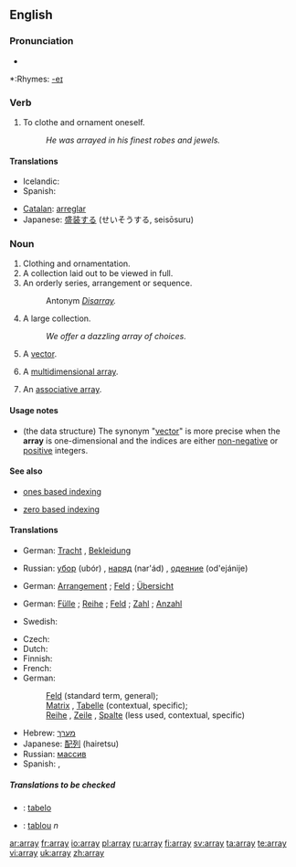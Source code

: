 ==English==

===Pronunciation===
*{{audio|en-us-array.ogg|Audio (US)}}

*:Rhymes: [[Rhymes:English:-eɪ|-eɪ]]

===Verb===
{{en-verb|arrays|arraying|arrayed|arrayed}}

# <!--DefA--> To clothe and ornament oneself.
#: ''He was arrayed in his finest robes and jewels.''

====Translations====
{{trans-top|to clothe/ornament}}
* Icelandic: {{t+|is|klæða}}
* Spanish: {{t+|es|arreglar}}
{{trans-mid}}
* [[Catalan]]: [[arreglar]]
* Japanese: [[盛装する]] (せいそうする, seisōsuru)
{{trans-bottom}}

===Noun===
{{en-noun}}

# <!--DefB--> Clothing and ornamentation.
# <!--DefC--> A collection laid out to be viewed in full.
# <!--DefD--> An orderly series, arrangement or sequence.
#: Antonym ''[[Disarray]].''
# <!--DefD--> A large collection.
#: ''We offer a dazzling array of choices.''
# <!--DefE--> {{complang}} A [[vector]].
# {{complang}} A [[multidimensional array]].
# {{computing}} An [[associative array]].

====Usage notes====

* {{complang}} (the data structure)  The synonym "[[vector]]" is more precise when the '''array''' is one-dimensional and the indices are either [[non-negative]] or [[positive]] integers.

====See also====

* {{computing}} [[ones based indexing]]
* {{computing}} [[zero based indexing]]

====Translations====
{{trans-top|clothing/ornamentation}}
* German: [[Tracht]] {{f}}, [[Bekleidung]] {{f}}
{{trans-mid}}
* Russian: [[убор]] (ubór) {{m}}, [[наряд]] (nar'ád) {{m}}, [[одеяние]] (od'ejánije) {{n}}
{{trans-bottom}}

{{trans-top|collection laid out}}
* German: [[Arrangement]] {{n}}; [[Feld]] {{n}}; [[Übersicht]] {{f}}
{{trans-mid}}
{{trans-bottom}}

{{trans-top|large collection}}
* German: [[Fülle]] {{f}}; [[Reihe]] {{f}}; [[Feld]] {{n}}; [[Zahl]] {{f}}; [[Anzahl]] {{f}}
{{trans-mid}}
* Swedish: {{t-|sv|samling|c}}
{{trans-bottom}}

<!-- should this be the same trans section for all the computing definitions? -->
{{trans-top|computing - arrangement of memory elements}}
* Czech: {{t-|cs|pole|n}}
* Dutch: {{t+|nl|reeks|f}}
* Finnish: {{t+|fi|taulukko}}
* French: {{t+|fr|tableau|m}}
* German:
*: [[Feld]] {{n}} (standard term, general);
*: [[Matrix]] {{f}}, [[Tabelle]] {{f}} (contextual, specific);
*: [[Reihe]] {{f}}, [[Zeile]] {{f}}, [[Spalte]] {{f}} (less used, contextual, specific)
{{trans-mid}}
* Hebrew: [[מערך]] {{m}}
* Japanese: [[配列]] (hairetsu)
* Russian: [[массив]] {{m}}
* Spanish: {{t+|es|vector|m}}, {{t-|es|arreglo|m}}
{{trans-bottom}}

=====Translations to be checked=====
{{checktrans-top}}
*{{ttbc|Ido|[[Ido]]}}: [[tabelo]]
*{{ttbc|Romanian}}: [[tablou]] ''n''
{{checktrans-bottom}}

[[ar:array]]
[[fr:array]]
[[io:array]]
[[pl:array]]
[[ru:array]]
[[fi:array]]
[[sv:array]]
[[ta:array]]
[[te:array]]
[[vi:array]]
[[uk:array]]
[[zh:array]]